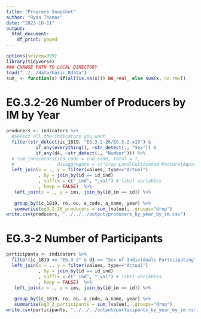 ```yaml
---
title: "Progress Snapshot"
author: "Ryan Thomas"
date: "2023-10-11"
output:
  html_document:
    df_print: paged
---
```




```r
options(scipen=999)
library(tidyverse)
### CHANGE PATH TO LOCAL DIRECTORY
load("../../data/basic.Rdata")
sum_ <- function(x) if(all(is.na(x))) NA_real_ else sum(x, na.rm=T)
```



# EG.3.2-26 Number of Producers by IM by Year
```r
producers <- indicators %>%  
  #Select all the indicators you want
  filter(str_detect(ic_1819, "EG.3.2-26/EG.3.2-x19") &
           if_any(everything(), ~str_detect(., "Sex")) &
           if_any(d4, ~str_detect(., "Number"))) %>% 
  # sum_indicators(ind_code = ind_code, total = T, 
  #                disaggregate = c("Crop Land|Cultivated Pasture|Aquaculture"))
  left_join(x = ., y = filter(values, type=="Actual")
            , by = join_by(id == id_ind)
            , suffix = c("_ind", "_val") # label variables 
            , keep = FALSE)  %>%
   left_join(x = ., y = ims, join_by(id_im == id)) %>%
   
   group_by(ic_1819, ro, ou, a_code, a_name, year) %>%
   summarise(eg3_2_26_producers = sum_(value), .groups="drop")
write.csv(producers, "../../../output/producers_by_year_by_im.csv")
```


# EG.3-2 Number of Participants
```r
participants <- indicators %>%
  filter(ic_1819 == "EG.3-2" & d1 == "Sex of Individuals Participating")  %>%
  left_join(x = ., y = filter(values, type=="Actual")
            , by = join_by(id == id_ind)
            , suffix = c("_ind", "_val") # label variables 
            , keep = FALSE)  %>%
   left_join(x = ., y = ims, join_by(id_im == id)) %>%
   
   group_by(ic_1819, ro, ou, a_code, a_name, year) %>%
   summarise(eg3_2_participants = sum_(value), .groups="drop") 
write.csv(participants, "../../../output/participants_by_year_by_im.csv")
```
